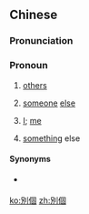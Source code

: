 ==Chinese==
{{zh-forms|s=别个|alt=*別个-Min Nan}}

===Pronunciation===
{{zh-pron
|m-s=bie2go4
|mn=pa̍t-ê
|cat=pron
}}

===Pronoun===
{{zh-pronoun}}

# {{lb|zh|Sichuanese}} [[others]]
# {{lb|zh|Sichuanese}} [[someone]] [[else]]
# {{lb|zh|Sichuanese|intimate|or|witty}} [[I]]; [[me]]
# {{lb|zh|Min Nan}} [[something]] else

====Synonyms====
* {{sense|others|someone else|I}} {{qualifier|Standard Mandarin}} {{zh-l|人家}}

[[ko:別個]]
[[zh:別個]]